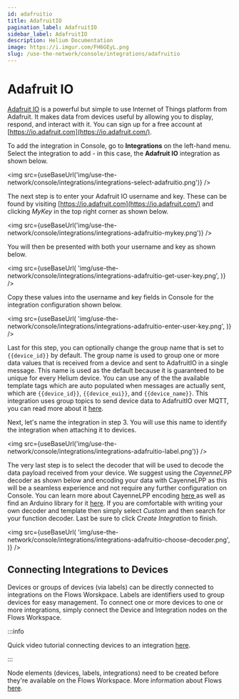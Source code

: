 ```yaml
---
id: adafruitio
title: AdafruitIO
pagination_label: AdafruitIO
sidebar_label: AdafruitIO
description: Helium Documentation
image: https://i.imgur.com/FH6GEyL.png
slug: /use-the-network/console/integrations/adafruitio
---
```


# Adafruit IO


[Adafruit IO](https://io.adafruit.com/) is a powerful but simple to use Internet of Things platform
from Adafruit. It makes data from devices useful by allowing you to display, respond, and interact
with it. You can sign up for a free account at [https://io.adafruit.com](https://io.adafruit.com/).

To add the integration in Console, go to **Integrations** on the left-hand menu. Select the
integration to add - in this case, the **Adafruit IO** integration as shown below.

<img
  src={useBaseUrl('img/use-the-network/console/integrations/integrations-select-adafruitio.png')}
/>

The next step is to enter your Adafruit IO username and key. These can be found by visiting
[https://io.adafruit.com](https://io.adafruit.com/) and clicking _MyKey_ in the top right corner as
shown below.

<img
  src={useBaseUrl('img/use-the-network/console/integrations/integrations-adafruitio-mykey.png')}
/>

You will then be presented with both your username and key as shown below.

<img
  src={useBaseUrl(
    'img/use-the-network/console/integrations/integrations-adafruitio-get-user-key.png',
  )}
/>

Copy these values into the username and key fields in Console for the integration configuration
shown below.

<img
  src={useBaseUrl(
    'img/use-the-network/console/integrations/integrations-adafruitio-enter-user-key.png',
  )}
/>

Last for this step, you can optionally change the group name that is set to `{{device_id}}` by
default. The group name is used to group one or more data values that is received from a device and
sent to AdafruitIO in a single message. This name is used as the default because it is guaranteed to
be unique for every Helium device. You can use any of the the available template tags which are auto
populated when messages are actually sent, which are `{{device_id}}`, `{{device_eui}}`, and
`{{device_name}}`. This integration uses group topics to send device data to AdafruitIO over MQTT,
you can read more about it [here](https://io.adafruit.com/api/docs/mqtt.html#group-topics).

Next, let's name the integration in step 3. You will use this name to identify the integration when
attaching it to devices.

<img
  src={useBaseUrl('img/use-the-network/console/integrations/integrations-adafruitio-label.png')}
/>

The very last step is to select the decoder that will be used to decode the data payload received
from your device. We suggest using the _CayenneLPP_ decoder as shown below and encoding your data
with CayenneLPP as this will be a seamless experience and not require any further configuration on
Console. You can learn more about CayenneLPP encoding
[here ](https://developers.mydevices.com/cayenne/docs/lora/#lora-cayenne-low-power-payload)as well
as find an Arduino library for it [here](https://www.arduino.cc/reference/en/libraries/cayennelpp/).
If you are comfortable with writing your own decoder and template then simply select _Custom_ and
then search for your function decoder. Last be sure to click _Create Integration_ to finish.

<img
  src={useBaseUrl(
    'img/use-the-network/console/integrations/integrations-adafruitio-choose-decoder.png',
  )}
/>

## Connecting Integrations to Devices

Devices or groups of devices (via labels) can be directly connected to integrations on the Flows
Worskpace. Labels are identifiers used to group devices for easy management. To connect one or more
devices to one or more integrations, simply connect the Device and Integration nodes on the Flows
Workspace.

:::info

Quick video tutorial connecting devices to an integration
[here](https://www.youtube.com/watch?v=lnERw1f7TGE).

:::

Node elements (devices, labels, integrations) need to be created before they're available on the
Flows Workspace. More information about Flows
[here](https://docs.helium.com/use-the-network/console/flows/).
